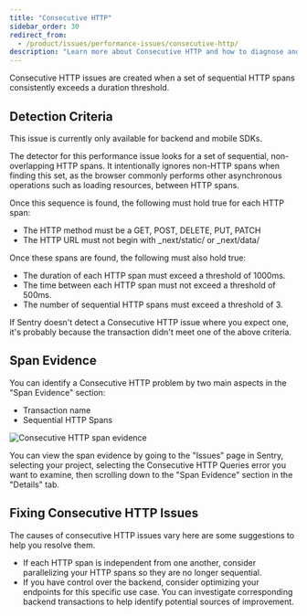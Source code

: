 ```yaml
---
title: "Consecutive HTTP"
sidebar_order: 30
redirect_from:
  - /product/issues/performance-issues/consecutive-http/
description: "Learn more about Consecutive HTTP and how to diagnose and fix them."
---
```


<Include name="early-adopter-note.mdx" />

Consecutive HTTP issues are created when a set of sequential HTTP spans consistently exceeds a duration threshold.

## Detection Criteria

<Note>

This issue is currently only available for backend and mobile SDKs.

</Note>

The detector for this performance issue looks for a set of sequential, non-overlapping HTTP spans. It intentionally ignores non-HTTP spans when finding this set, as the browser commonly performs other asynchronous operations such as loading resources, between HTTP spans. 

Once this sequence is found, the following must hold true for each HTTP span:

- The HTTP method must be a GET, POST, DELETE, PUT, PATCH
- The HTTP URL must not begin with _next/static/ or _next/data/

Once these spans are found, the following must also hold true:

- The duration of each HTTP span must exceed a threshold of 1000ms.
- The time between each HTTP span must not exceed a threshold of 500ms.
- The number of sequential HTTP spans must exceed a threshold of 3.

If Sentry doesn't detect a Consecutive HTTP issue where you expect one, it's probably because the transaction didn't meet one of the above criteria.

## Span Evidence

You can identify a Consecutive HTTP problem by two main aspects in the "Span Evidence" section:

- Transaction name
- Sequential HTTP Spans

![Consecutive HTTP span evidence](span-evidence.png)

You can view the span evidence by going to the "Issues" page in Sentry, selecting your project, selecting the Consecutive HTTP Queries error you want to examine, then scrolling down to the "Span Evidence" section in the "Details" tab.

## Fixing Consecutive HTTP Issues

The causes of consecutive HTTP issues vary here are some suggestions to help you resolve them.
- If each HTTP span is independent from one another, consider parallelizing your HTTP spans so they are no longer sequential.
- If you have control over the backend, consider optimizing your endpoints for this specific use case. You can investigate corresponding backend transactions to help identify potential sources of improvement.
